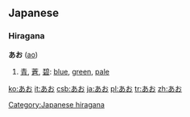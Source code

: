 == Japanese ==                             
{{ja-attention|Hiragana header should be replaced with POS header|key=p}}
===Hiragana===
'''あお''' ([[ao]])
# [[青]], [[蒼]], [[碧]]: [[blue]], [[green]], [[pale]]

[[Category:Japanese hiragana]]

[[ko:あお]]
[[it:あお]]
[[csb:あお]]
[[ja:あお]]
[[pl:あお]]
[[tr:あお]]
[[zh:あお]]